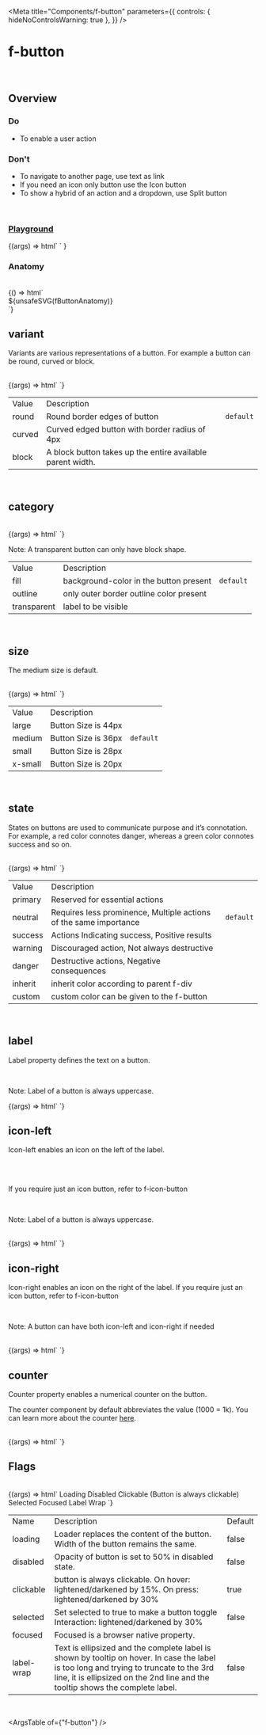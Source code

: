 
<Meta
  title="Components/f-button"
  parameters={{
    controls: { hideNoControlsWarning: true },
  }}
/>

# f-button

<br />

## Overview

<f-divider></f-divider>

### Do

- To enable a user action

### Don't

- To navigate to another page, use text as link
- If you need an icon only button use the Icon button
- To show a hybrid of an action and a dropdown, use Split button

<br />

### [Playground](/story/components-f-button--playground)

<Canvas>
  <Story
    name="Playground"
    argTypes={{
      label: { control: "text" },
      category: {
        control: "select",
        options: ["fill", "outline", "transparent"],
      },
      size: {
        control: "select",
        options: ["large", "medium", "small", "x-small"],
      },
      state: {
        control: "select",
        options: [
          "primary",
          "neutral",
          "success",
          "warning",
          "danger",
          "inherit",
          "custom, #0000FF",
          "custom, gray",
          "custom, #fff",
          "custom, white",
          "custom, black",
          "custom, #607B9F",
        ],
      },
      variant: {
        control: "select",
        options: ["round", "curved", "block"],
      },
      ["icon-left"]: {
        control: "text",
      },
      ["icon-right"]: {
        control: "text",
      },
      counter: {
        control: "text",
      },
      loading: {
        control: "boolean",
      },
      disabled: {
        control: "boolean",
      },
      ["label-wrap"]: {
        control: "boolean",
      },
    }}
    args={{
      label: "label",
      category: "fill",
      size: "medium",
      state: "primary",
      variant: "round",
      ["icon-left"]: undefined,
      ["icon-right"]: undefined,
      counter: undefined,
      loading: false,
      disabled: false,
      ["label-wrap"]: false,
    }}
  >
    {(args) =>
      html` <f-div padding="none">
        <f-button
          .label=${args.label}
          .category=${args.category}
          .size=${args.size}
          .state=${args.state}
          .variant=${args.variant}
          icon-left=${args["icon-left"]}
          icon-right=${args["icon-right"]}
          .counter=${args.counter}
          .loading=${args.loading}
          .disabled=${args.disabled}
          .label-wrap=${args["label-wrap"]}
        ></f-button
      ></f-div>`
    }
  </Story>
</Canvas>

<br />

### Anatomy

<f-divider></f-divider>

<br />

<Story name="Anatomy">
  {() => html`<div class="align-center">${unsafeSVG(fButtonAnatomy)}</div>`}
</Story>

<br />

## variant

<f-divider></f-divider>

Variants are various representations of a button. For example a button can be round, curved or
block.

<br />

<Canvas>
  <Story name="variant">
    {(args) => html`<f-div gap="x-large" padding="x-large" align="middle-center">
      <f-button variant="round" label="Round"></f-button>
      <f-button variant="curved" label="Curved"></f-button>
      <f-button variant="block" label="Block (taking width of its parent)"></f-button>
    </f-div>`}
  </Story>
</Canvas>

<table class="custom-table">
  <tbody>
    <tr>
      <td>Value</td>
      <td>Description</td>
      <td></td>
    </tr>
    <tr>
      <td>round</td>
      <td>Round border edges of button</td>
      <td>
        <code>default</code>
      </td>
    </tr>
    <tr>
      <td>curved</td>
      <td>Curved edged button with border radius of 4px</td>
      <td></td>
    </tr>
    <tr>
      <td>block</td>
      <td>A block button takes up the entire available parent width.</td>
      <td></td>
    </tr>
  </tbody>
</table>

<br />

## category

<f-divider></f-divider>

<br />

<Canvas>
  <Story name="category">
    {(args) => html`<f-div gap="x-large" padding="x-large" align="middle-center">
      <f-button label="Fill" category="fill"></f-button>
      <f-button label="Outline" category="outline"></f-button>
      <f-button label="Transparent" category="transparent"></f-button>
    </f-div>`}
  </Story>
</Canvas>

<p class="note-section margin-btm-24 margin-tp-16">
  Note: A transparent button can only have block shape.
</p>

<table class="custom-table">
  <tbody>
    <tr>
      <td>Value</td>
      <td>Description</td>
      <td></td>
    </tr>
    <tr>
      <td>fill</td>
      <td>background-color in the button present</td>
      <td>
        <code>default</code>
      </td>
    </tr>
    <tr>
      <td>outline</td>
      <td>only outer border outline color present </td>
      <td></td>
    </tr>
    <tr>
      <td>transparent</td>
      <td>label to be visible</td>
      <td></td>
    </tr>
  </tbody>
</table>

<br />

## size

<f-divider></f-divider>

The medium size is default.

<br />

<Canvas>
  <Story name="size">
    {(args) => html`<f-div gap="x-large" padding="x-large" align="middle-center">
      <f-button size="large" label="Large"></f-button>
      <f-button size="medium" label="Medium"></f-button>
      <f-button size="small" label="Small"></f-button>
      <f-button size="x-small" label="x-Small"></f-button>
    </f-div>`}
  </Story>
</Canvas>

<table class="custom-table">
  <tbody>
    <tr>
      <td>Value</td>
      <td>Description</td>
      <td></td>
    </tr>
    <tr>
      <td>large</td>
      <td>Button Size is 44px</td>
      <td></td>
    </tr>
    <tr>
      <td>medium</td>
      <td>Button Size is 36px</td>
      <td>
        <code>default</code>
      </td>
    </tr>
    <tr>
      <td>small</td>
      <td>Button Size is 28px</td>
      <td></td>
    </tr>
    <tr>
      <td>x-small</td>
      <td>Button Size is 20px</td>
      <td></td>
    </tr>
  </tbody>
</table>

<br />

## state

<f-divider></f-divider>

States on buttons are used to communicate purpose and it’s connotation. For example, a red color
connotes danger, whereas a green color connotes success and so on.

<br />

<Canvas>
  <Story name="state">
    {(args) => html`<f-div gap="large" padding="x-large" direction="column">
      <f-div padding="none" gap="x-large">
        <f-button category="fill" label="Primary" state="primary"></f-button>
        <f-button category="outline" label="Primary" state="primary"></f-button>
        <f-button category="transparent" label="Primary" state="primary"></f-button>
      </f-div>
      <f-div padding="none" gap="x-large">
        <f-button category="fill" label="Neutral" state="neutral"></f-button>
        <f-button category="outline" label="Neutral" state="neutral"></f-button>
        <f-button category="transparent" label="Neutral" state="neutral"></f-button>
      </f-div>
      <f-div padding="none" gap="x-large">
        <f-button category="fill" label="Success" state="success"></f-button>
        <f-button category="outline" label="Success" state="success"></f-button>
        <f-button category="transparent" label="Success" state="success"></f-button>
      </f-div>
      <f-div padding="none" gap="x-large">
        <f-button category="fill" label="Warning" state="warning"></f-button>
        <f-button category="outline" label="Warning" state="warning"></f-button>
        <f-button category="transparent" label="Warning" state="warning"></f-button>
      </f-div>
      <f-div padding="none" gap="x-large">
        <f-button category="fill" label="Danger" state="danger"></f-button>
        <f-button category="outline" label="Danger" state="danger"></f-button>
        <f-button category="transparent" label="Danger" state="danger"></f-button>
      </f-div>
      <f-div padding="none" gap="x-large" state="warning">
        <f-button category="fill" label="inherit" state="inherit"></f-button>
        <f-button category="outline" label="inherit" state="inherit"></f-button>
        <f-button category="transparent" label="inherit" state="inherit"></f-button>
      </f-div>
      <f-div padding="none" gap="x-large">
        <f-button category="fill" label="custom" state="custom, pink"></f-button>
        <f-button category="outline" label="custom" state="custom, pink"></f-button>
        <f-button category="transparent" label="custom" state="custom, pink"></f-button>
      </f-div>
    </f-div>`}
  </Story>
</Canvas>

<table class="custom-table">
  <tbody>
    <tr>
      <td>Value</td>
      <td>Description</td>
      <td></td>
    </tr>
    <tr>
      <td>primary</td>
      <td>Reserved for essential actions</td>
      <td></td>
    </tr>
    <tr>
      <td>neutral</td>
      <td>Requires less prominence, Multiple actions of the same importance</td>
      <td>
        <code>default</code>
      </td>
    </tr>
    <tr>
      <td>success</td>
      <td>Actions Indicating success, Positive results</td>
      <td></td>
    </tr>
    <tr>
      <td>warning</td>
      <td>Discouraged action, Not always destructive</td>
      <td></td>
    </tr>
    <tr>
      <td>danger</td>
      <td>Destructive actions, Negative consequences</td>
      <td></td>
    </tr>
    <tr>
      <td>inherit</td>
      <td>inherit color according to parent f-div</td>
      <td></td>
    </tr>
    <tr>
      <td>custom</td>
      <td>custom color can be given to the f-button</td>
      <td></td>
    </tr>
  </tbody>
</table>

<br />

## label

<f-divider></f-divider>

Label property defines the text on a button.

<br />

<p class="note-section margin-btm-24">Note: Label of a button is always uppercase.</p>

<Canvas>
  <Story name="label">
    {(args) => html`<f-div gap="large" padding="x-large" direction="column" align="middle-center">
      <f-button label="label"></f-button>
    </f-div>`}
  </Story>
</Canvas>

<br />

## icon-left

<f-divider></f-divider>

Icon-left enables an icon on the left of the label.

<br />
<br />

If you require just an icon button, refer to f-icon-button

<br />

<p class="note-section">Note: Label of a button is always uppercase.</p>

<br />

<Canvas>
  <Story name="icon-left">
    {(args) => html`<f-div gap="large" padding="x-large" direction="column" align="middle-center">
      <f-button label="icon left" icon-left="i-plus"></f-button>
    </f-div>`}
  </Story>
</Canvas>

<br />

## icon-right

<f-divider></f-divider>

Icon-right enables an icon on the right of the label. If you require just an icon button, refer to
f-icon-button

<br />

<p class="note-section">Note: A button can have both icon-left and icon-right if needed</p>

<br />

<Canvas>
  <Story name="icon-right">
    {(args) => html`<f-div gap="large" padding="x-large" direction="row" align="middle-center">
      <f-button label="icon right" icon-right="i-plus"></f-button>
      <f-button label="icon left-right" icon-right="i-plus" icon-left="💰"></f-button>
    </f-div>`}
  </Story>
</Canvas>

<br />

## counter

<f-divider></f-divider>

Counter property enables a numerical counter on the button.

The counter component by default abbreviates the value (1000 = 1k). You can learn more about the counter
[here](/docs/components-f-counter--anatomy).

<br />

<Canvas>
  <Story name="counter">
    {(args) => html`<f-div gap="large" padding="x-large" direction="row" align="middle-center">
      <f-button label="Label" counter="88"></f-button>
      <f-button label="Label" icon-left="i-plus" counter="88"></f-button>
      <f-button label="Label" icon-right="i-plus" counter="88"></f-button>
    </f-div>`}
  </Story>
</Canvas>

<br />

## Flags

<f-divider></f-divider>

<br />

<Canvas>
  <Story name="Flags">
    {(args) => html`<f-div gap="large" padding="x-large" direction="column">
      <f-div height="hug-content" padding="none">
        <f-text variant="para" size="large" weight="medium">Loading</f-text>
      </f-div>
      <f-div padding="none" direction="row" gap="x-large">
        <f-button label="label"></f-button>
        <f-button label="label" loading=${true}></f-button>
      </f-div>
      <f-div padding="none" direction="row" gap="x-large">
        <f-button label="label" icon-left="i-plus"></f-button>
        <f-button label="label" loading=${true} icon-left="i-plus"></f-button>
      </f-div>
      <f-div padding="none" direction="row" gap="x-large">
        <f-button label="label" icon-right="i-plus"></f-button>
        <f-button label="label" loading=${true} icon-right="i-plus"></f-button>
      </f-div>
      <f-div height="hug-content" padding="none">
        <f-text variant="para" size="large" weight="medium">Disabled</f-text>
      </f-div>
      <f-div padding="none" direction="row" gap="x-large">
        <f-button label="label"></f-button>
        <f-button label="label" disabled=${true}></f-button>
      </f-div>
      <f-div height="hug-content" padding="none">
        <f-text variant="para" size="large" weight="medium"
          >Clickable (Button is always clickable)</f-text
        >
      </f-div>
      <f-div padding="none" direction="row" gap="x-large">
        <f-button label="label"></f-button>
      </f-div>
      <f-div height="hug-content" padding="none">
        <f-text variant="para" size="large" weight="medium">Selected</f-text>
      </f-div>
      <f-div padding="none" direction="row" gap="x-large">
        <f-button label="label"></f-button>
        <f-button label="label" selected=${true}></f-button>
      </f-div>
      <f-div height="hug-content" padding="none">
        <f-text variant="para" size="large" weight="medium">Focused</f-text>
      </f-div>
      <f-div padding="none" direction="row" gap="x-large">
        <f-button label="label"></f-button>
        <f-button label="label" focused=${true}></f-button>
      </f-div>
      <f-div height="hug-content" padding="none">
        <f-text variant="para" size="large" weight="medium">Label Wrap</f-text>
      </f-div>
      <f-div padding="none" direction="row" gap="x-large">
        <f-button label="Text-wrap label button"></f-button>
        <f-button label="Text-wrap label button" label-wrap=${true}></f-button>
      </f-div>
    </f-div>`}
  </Story>
</Canvas>

<table class="custom-table">
  <tbody>
    <tr>
      <td>Name</td>
      <td>Description</td>
      <td>Default</td>
    </tr>
    <tr>
      <td>loading</td>
      <td>Loader replaces the content of the button. Width of the button remains the same.</td>
      <td>false</td>
    </tr>
    <tr>
      <td>disabled</td>
      <td>Opacity of button is set to 50% in disabled state.</td>
      <td>false </td>
    </tr>
    <tr>
      <td>clickable</td>
      <td>
        button is always clickable. On hover: lightened/darkened by 15%. On press:
        lightened/darkened by 30%
      </td>
      <td>true</td>
    </tr>
    <tr>
      <td>selected</td>
      <td>Set selected to true to make a button toggle Interaction: lightened/darkened by 30%</td>
      <td>false</td>
    </tr>
    <tr>
      <td>focused</td>
      <td>Focused is a browser native property.</td>
      <td></td>
    </tr>
    <tr>
      <td>label-wrap</td>
      <td>
        Text is ellipsized and the complete label is shown by tooltip on hover. In case the label is
        too long and trying to truncate to the 3rd line, it is ellipsized on the 2nd line and the
        tooltip shows the complete label.
      </td>
      <td>false</td>
    </tr>
  </tbody>
</table>

<br />

<ArgsTable of={"f-button"} />
